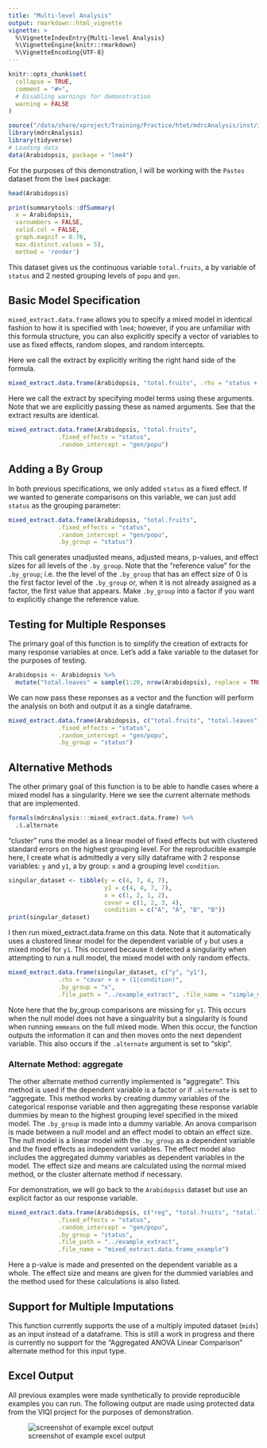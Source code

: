 ```yaml
---
title: "Multi-level Analysis"
output: rmarkdown::html_vignette
vignette: >
  %\VignetteIndexEntry{Multi-level Analysis}
  %\VignetteEngine{knitr::rmarkdown}
  %\VignetteEncoding{UTF-8}
---
```


```r
knitr::opts_chunk$set(
  collapse = TRUE,
  comment = "#>",
  # Disabling warnings for demonstration
  warning = FALSE
)
```

```r
source("/data/share/xproject/Training/Practice/htet/mdrcAnalysis/inst/inprogress/R/mixed_extract.R")
library(mdrcAnalysis)
library(tidyverse)
# Loading data
data(Arabidopsis, package = "lme4")
```

For the purposes of this demonstration, I will be working with the `Pastes` 
dataset from the `lme4` package:
```r
head(Arabidopsis)
```

```r
print(summarytools::dfSummary(
  x = Arabidopsis,
  varnumbers = FALSE,
  valid.col = FALSE,
  graph.magnif = 0.76,
  max.distinct.values = 5),
  method = 'render')
```



This dataset gives us the continuous variable `total.fruits`, a by variable
of `status` and 2 nested grouping levels of `popu` and `gen`.

## Basic Model Specification

`mixed_extract.data.frame` allows you to specify a mixed model in identical fashion to
how it is specified with `lme4`; however, if you are unfamiliar with this 
formula structure, you can also explicitly specify a vector of variables to use
as fixed effects, random slopes, and random intercepts. 

Here we call the extract by explicitly writing the
right hand side of the formula.
```r
mixed_extract.data.frame(Arabidopsis, "total.fruits", .rhs = "status + (1|gen/popu)")
```

Here we call the extract by specifying model terms using these arguments. Note
that we are explicitly passing these as named arguments. See that the extract 
results are identical. 

```r
mixed_extract.data.frame(Arabidopsis, "total.fruits",
              .fixed_effects = "status",
              .random_intercept = "gen/popu")
```

## Adding a By Group

In both previous specifications, we only added `status` as a fixed effect. If we
wanted to generate comparisons on this variable, we can just add `status` as the
grouping parameter:
```r
mixed_extract.data.frame(Arabidopsis, "total.fruits",
              .fixed_effects = "status", 
              .random_intercept = "gen/popu",
              .by_group = "status")
```
This call generates unadjusted means, adjusted means, p-values, and effect sizes 
for all levels of the `.by_group`. Note that the "reference value" for the 
`.by_group`; i.e. the the level of the `.by_group` that has an effect size of 0
is the first factor level of the `.by_group` or, when it is not already assigned
as a factor, the first value that appears. Make `.by_group` into a factor if you
want to explicitly change the reference value.

## Testing for Multiple Responses

The primary goal of this function is to simplify the creation of extracts for 
many response variables at once. Let's add a fake variable to the dataset for 
the purposes of testing.
```r
Arabidopsis <- Arabidopsis %>%
  mutate("total.leaves" = sample(1:20, nrow(Arabidopsis), replace = TRUE))
```

We can now pass these reponses as a vector and the function will perform the 
analysis on both and output it as a single dataframe.

```r
mixed_extract.data.frame(Arabidopsis, c("total.fruits", "total.leaves"),
              .fixed_effects = "status", 
              .random_intercept = "gen/popu",
              .by_group = "status")
```

## Alternative Methods

The other primary goal of this function is to be able to handle cases where a
mixed model has a singularity. Here we see the current alternate methods that
are implemented. 
```r
formals(mdrcAnalysis:::mixed_extract.data.frame) %>%
  .$.alternate
```

"cluster" runs the model as a linear model of fixed effects but with
clustered standard errors on the highest grouping level. For the reproducible 
example here, I create what is admittedly a very silly dataframe with 2 response
variables: `y` and `y1`, a by group: `x` and a grouping level `condition`. 

```r
singular_dataset <- tibble(y = c(4, 7, 4, 7),
                           y1 = c(4, 4, 7, 7),
                           x = c(1, 2, 1, 2),
                           covar = c(1, 2, 3, 4),
                           condition = c("A", "A", "B", "B"))
print(singular_dataset)
```

I then run mixed_extract.data.frame on this data. Note that it automatically uses a 
clustered linear model for the dependent variable of `y` but uses a mixed model
for `y1`. This occured because it detected a singularity when attempting to run
a null model, the mixed model with only random effects.

```r
mixed_extract.data.frame(singular_dataset, c("y", "y1"),
              .rhs = "covar + x + (1|condition)", 
              .by_group = "x",
              .file_path = "../example_extract", .file_name = "simple_mixed")
```

Note here that the by_group comparisons are missing for `y1`. This occurs 
when the null model does not have a singualrity but a singularity is found when
running `emmeans` on the full mixed mode. When this occur, the function outputs
the information it can and then moves onto the next dependent variable. This 
also occurs if the `.alternate` argument is set to "skip".

### Alternate Method: aggregate

The other alternate method currently implemented is "aggregate". This method is
used if the dependent variable is a factor or if `.alternate` is set to
"aggregate. This method works by creating dummy variables of the categorical
response variable and then aggregating these response variable dummies by mean 
to the highest grouping level specified in the mixed model. The `.by_group` is 
made into a dummy variable. An anova comparison is made between a null model
and an effect model to obtain an effect size. The null model is a linear model
with the `.by_group` as a dependent variable and the fixed effects as
independent variables. The effect model also includes the aggregated dummy 
variables as dependent variables in the model. The effect size and means are 
calculated using the normal mixed method, or the cluster alternate method if 
necessary.

For demonstration, we will go back to the `Arabidopsis` dataset but use an 
explicit factor as our response variable.
```r
mixed_extract.data.frame(Arabidopsis, c("reg", "total.fruits", "total.leaves"),
              .fixed_effects = "status", 
              .random_intercept = "gen/popu",
              .by_group = "status",
              .file_path = "../example_extract",
              .file_name = "mixed_extract.data.frame_example")
```

Here a p-value is made and presented on the dependent variable as a whole. The 
effect size and means are given for the dummied variables and the method used
for these calculations is also listed.

## Support for Multiple Imputations

This function currently supports the use of a multiply imputed dataset (`mids`) 
as an input instead of a dataframe. This is still a work in progress and there 
is currently no support for the "Aggregated ANOVA Linear Comparison" alternate
method for this input type.

## Excel Output

All previous examples were made synthetically to provide reproducible examples 
you can run. The following output are made using protected data from the VIQI 
project for the purposes of demonstration.

![screenshot of example excel output](mixed_extract_categorical.png)
